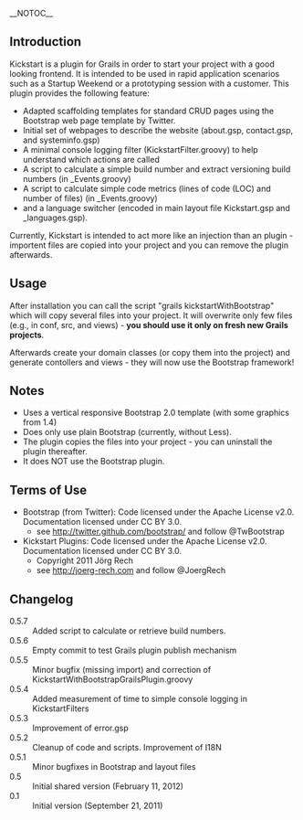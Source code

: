 __NOTOC__
== Introduction ==
Kickstart is a plugin for Grails in order to start your project with a good looking frontend. It is intended to be used in rapid application scenarios such as a Startup Weekend or a prototyping session with a customer.
This plugin provides the following feature:
* Adapted scaffolding templates for standard CRUD pages using the Bootstrap web page template by Twitter. 
* Initial set of webpages to describe the website (about.gsp, contact.gsp, and systeminfo.gsp)
* A minimal console logging filter (KickstartFilter.groovy) to help understand which actions are called
* A script to calculate a simple build number and extract versioning build numbers (in _Events.groovy)
* A script to calculate simple code metrics (lines of code (LOC) and number of files) (in _Events.groovy)
* and a language switcher (encoded in main layout file Kickstart.gsp and _languages.gsp).

Currently, Kickstart is intended to act more like an injection than an plugin - importent files are copied into your project and you can remove the plugin afterwards. 

== Usage ==
After installation you can call the script "grails kickstartWithBootstrap" which will copy several files into your project. 
It will overwrite only few files (e.g., in conf, src, and views) - '''you should use it only on fresh new Grails projects'''. 

Afterwards create your domain classes (or copy them into the project) and generate contollers and views - they will
now use the Bootstrap framework!


== Notes ==

* Uses a vertical responsive Bootstrap 2.0 template (with some graphics from 1.4)
* Does only use plain Bootstrap (currently, without Less).
* The plugin copies the files into your project - you can uninstall the plugin thereafter.
* It does NOT use the Bootstrap plugin.


== Terms of Use ==

* Bootstrap (from Twitter): Code licensed under the Apache License v2.0. Documentation licensed under CC BY 3.0. 
** see http://twitter.github.com/bootstrap/ and follow @TwBootstrap
* Kickstart Plugins: Code licensed under the Apache License v2.0. Documentation licensed under CC BY 3.0. 
** Copyright 2011 Jörg Rech 
** see http://joerg-rech.com and follow @JoergRech

== Changelog ==

;0.5.7
: Added script to calculate or retrieve build numbers.
;0.5.6
: Empty commit to test Grails plugin publish mechanism
;0.5.5
: Minor bugfix (missing import) and correction of KickstartWithBootstrapGrailsPlugin.groovy
;0.5.4
: Added measurement of time to simple console logging in KickstartFilters
;0.5.3
: Improvement of error.gsp
;0.5.2
: Cleanup of code and scripts. Improvement of I18N 
;0.5.1
: Minor bugfixes in Bootstrap and layout files 
;0.5
: Initial shared version (February 11, 2012)
;0.1
: Initial version (September 21, 2011)
